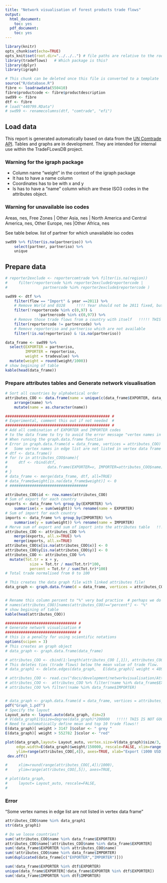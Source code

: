 ```yaml
---
title: "Network visualisation of forest products trade flows"
output:
  html_document:
    toc: yes
  pdf_document:
    toc: yes
---
```


```r
library(knitr)
opts_chunk$set(echo=TRUE)
opts_knit$set(root.dir="../../..") # file paths are relative to the root of the project directory
library(tradeflows)   # Which package is this?
library(dplyr)
library(igraph)
``` 

```r
# This chunk can be deleted once this file is converted to a template
source("R/database.R")
fibre <- loadrawdata(550410)
fibre$productcode <- fibre$productdescription
swd99 <- fibre
dtf <- fibre
# load("440799.RData")
# swd99 <- renamecolumns(dtf, "comtrade", "efi")
```
## Load data
This report is generated automatically based on data from the 
[UN Comtrade API](http://comtrade.un.org/data/Doc/api/ex).
Tables and graphs are in development.
They are intended for internal use within the TradeFLowsDB project.

### Warning for the igraph package
* Column name "weight" in the context of the igraph package
* It has to have a name column
* Coordinates has to be with x and y
* Is has to have a "name" column which are these ISO3 codes in the attributes object.

### Warning for unavailable iso codes
Areas, nes, Free Zones | Other Asia, nes | North America and Central America, nes,
Other Europe, nes |Other Africa, nes     

See table below. list of partner for which  unavailable iso codes
```r
swd99 %>% filter(is.na(partneriso)) %>%
    select(partner, partneriso) %>%
    unique
```

## Prepare data
```r
# reporter2exclude <- reportercomtrade %>% filter(is.na(region))
#     filter(reportercode %in% reporter2exclude$reportercode |
#                partnercode %in% reporter2exclude$reportercode )

swd99 <- dtf %>%
    filter(flow == "Import" & year ==2011) %>%
    # Remove World and EU28     !!!! Year should not be 2011 fixed, but last one -2!!!!!
    filter(!reportercode %in% c(0,97) &
               !partnercode %in% c(0,97)) %>%
    # Remove those trade flows from a country with itself   !!!!! THIS DID NOT WORK !!!!!!!!! 
    filter(reportercode != partnercode) %>%
    # Remove reporteriso and partneriso which are not available
    filter(!is.na(reporteriso) & !is.na(partneriso))

data_frame <- swd99 %>% 
  select(EXPORTER = partneriso,
         IMPORTER = reporteriso,
         weight = tradevalue) %>%
  mutate(weight = round(weight/1000))
# show begining of table
kable(head(data_frame))
```

### Prepare attributes tables and Generate network visualisation
```r
# Sort all countries by alphabetical order
attributes_COO <- data.frame(name = unique(c(data_frame$EXPORTER, data_frame$IMPORTER))) %>%
    arrange(name) %>%
    mutate(name = as.character(name))

############################################### #
# Experimental, comment this out if not needed  #
############################################### #
# Add all combination of EXPORTER and IMPORTER codes 
# to the data frame to try to avoid the error message "vertex names in edge list..."
# When running the graph.data.frame function
# Error in graph.data.frame(d = data_frame, vertices = attributes_COO) : 
#   Some vertex names in edge list are not listed in vertex data frame
# dtf <- data.frame()
# for (v in attributes_COO$name){
#     dtf <- rbind(dtf,
#                  data.frame(EXPORTER=v, IMPORTER=attributes_COO$name))
# }
# data_frame <- merge(data_frame, dtf, all=TRUE) 
# data_frame$weight[is.na(data_frame$weight)] <- 0
# ###################################

attributes_COO$id <- row.names(attributes_COO)
# Sum of export for each country
exports <- data_frame %>% group_by(EXPORTER) %>%
    summarise(x = sum(weight)) %>% rename(name = EXPORTER)
# Sum of import for each country
imports <- data_frame %>% group_by(IMPORTER) %>%
    summarise(y = sum(weight)) %>% rename(name = IMPORTER)
# Merve sum of export and sum of import into the attributes table   !!! The command below decreases the number of rows in attrib.!
attributes_COO <- attributes_COO %>%
    merge(exports, all.x=TRUE) %>% 
    merge(imports, all.x=TRUE)
attributes_COO$x[is.na(attributes_COO$x)] <- 0
attributes_COO$y[is.na(attributes_COO$y)] <- 0
attributes_COO <- attributes_COO %>%
  mutate(Tot.tr = x + y, 
           size = Tot.tr / max(Tot.tr)*100, 
           percent = Tot.tr / sum(Tot.tr)*100) 
# Total trade normalised from 0 to 100

# This creates the data graph file with linked attributes file!
data_graph <- graph.data.frame(d = data_frame, vertices = attributes_COO)


# Rename this column percent to "%" very bad practice  # perhaps we do not need to do this
# names(attributes_COO)[names(attributes_COO)=="percent"] <- "%"
# show begining of table
kable(head(attributes_COO))

################################ #
# Generate network visualisation #
################################ #
# this is a penalty for using scientific notations
options(scipen = 3)    
# This creates an graph object 
# data_graph <- graph.data.frame(data_frame) 

# attributes_COO <- cbind(1:length(attributes_COO [,1]), attributes_COO)
# This deletes ties (trade flows) below the mean value of trade flow.  It is better to tye to do this just under plot! 
# data_graph1 <- delete.edges(data_graph,   E(data_graph)[ weight < 489]    ) 

# attributes_COO <- read.csv("docs/development/networkvisualisation/Attributes COO.csv", header=TRUE)
# attributes_COO <-  attributes_COO %>% filter(!name %in% data_frame$EXPORTER)
# attributes_COO %>% filter(!name %in% data_frame$IMPORTER)


# data_graph <- graph.data.frame(d = data_frame, vertices = attributes_COO)
pdf("Graph_1.pdf")
# Specify the layout
Layout_auto <- layout.auto(data_graph, dim=2)
# V(data_graph1)$size=degree(data_graph)*200000   !!!!! THIS IS NOT GOOD!!!!
# Need to automatically define mean and top 10 trade flows!!
E(data_graph)[ weight > 3147 ]$color <- " grey "
E(data_graph)[ weight > 552782 ]$color <- "red"

plot(data_graph,layout= Layout_auto, vertex.size=V(data_graph)$size/3, edge.arrow.size=0.7, 
     edge.width=E(data_graph)$weight/150000, rescale=FALSE, xlim=range(attributes_COO[,3]), 
     ylim=range(attributes_COO[,4]), axes=TRUE, xlab="Export (1000 USD)", ylab="Import (1000 USD)" )   
 dev.off()    

#     xlim=round(range(attributes_COO[,4])/1000), 
#     ylim=range(attributes_COO[,5]), axes=TRUE, 

# plot(data_graph,
#     layout= Layout_auto, rescale=FALSE, 
#     
```


### Error
"Some vertex names in edge list are not listed in vertex data frame"
```r
attributes_COO$name %in% data_graph1
str(data_graph1)

# Do we loose countries?
sum(!attributes_COO$name %in% data_frame$EXPORTER)
attributes_COO$name[!attributes_COO$name %in% data_frame$EXPORTER]
sum(!data_frame$EXPORTER %in% attributes_COO$name)
sum(!attributes_COO$name %in% data_frame$IMPORTER)
sum(duplicated(data_frame[c("EXPORTER","IMPORTER")]))

sum(!data_frame$EXPORTER %in% dtf$EXPORTER)
unique(data_frame$EXPORTER[!data_frame$EXPORTER %in% dtf$EXPORTER])
sum(!data_frame$IMPORTER %in% dtf$IMPORTER)

```

